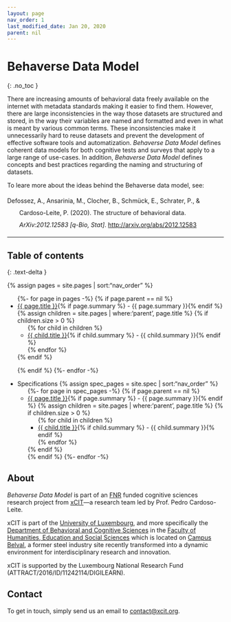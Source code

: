 ```yaml
---
layout: page
nav_order: 1
last_modified_date: Jan 20, 2020
parent: nil
---
```


# Behaverse Data Model
{: .no_toc }


There are increasing amounts of behavioral data freely available on the internet with metadata standards making it easier to find them. However, there are large inconsistencies in the way those datasets are structured and stored, in the way their variables are named and formatted and even in what is meant by various common terms. These inconsistencies make it unnecessarily hard to reuse datasets and prevent the development of effective software tools and automatization. *Behaverse Data Model* defines coherent data models for both cognitive tests and surveys that apply to a large range of use-cases. In addition, *Behaverse Data Model* defines concepts and best practices regarding the naming and structuring of datasets. 

To leare more about the ideas behind the Behaverse data model, see:

<div class="csl-bib-body" style="line-height: 2; margin-left: 2em; text-indent:-2em;">
  <div class="csl-entry">Defossez, A., Ansarinia, M., Clocher, B., Schmück, E., Schrater, P., &amp; Cardoso-Leite, P. (2020). The structure of behavioral data. <i>ArXiv:2012.12583 [q-Bio, Stat]</i>. <a href="http://arxiv.org/abs/2012.12583">http://arxiv.org/abs/2012.12583</a></div>
  <span class="Z3988" title="url_ver=Z39.88-2004&amp;ctx_ver=Z39.88-2004&amp;rfr_id=info%3Asid%2Fzotero.org%3A2&amp;rft_val_fmt=info%3Aofi%2Ffmt%3Akev%3Amtx%3Ajournal&amp;rft.genre=article&amp;rft.atitle=The%20structure%20of%20behavioral%20data&amp;rft.jtitle=arXiv%3A2012.12583%20%5Bq-bio%2C%20stat%5D&amp;rft.aufirst=Aur%C3%A9lien&amp;rft.aulast=Defossez&amp;rft.au=Aur%C3%A9lien%20Defossez&amp;rft.au=Morteza%20Ansarinia&amp;rft.au=Brice%20Clocher&amp;rft.au=Emmanuel%20Schm%C3%BCck&amp;rft.au=Paul%20Schrater&amp;rft.au=Pedro%20Cardoso-Leite&amp;rft.date=2020-12-23"></span>
</div>

<hr>

## Table of contents
{: .text-delta }

{% assign pages = site.pages | sort:"nav_order" %}
<ul>
  {%- for page in pages -%}
    {% if page.parent == nil %}
      <li>
        <a href="{{ page.url | absolute_url }}">{{ page.title }}</a>{% if page.summary %} - {{ page.summary }}{% endif %}
        {% assign children = site.pages | where:'parent', page.title %}
        {% if children.size > 0 %}
          <ul>
            {% for child in children %}
            <li>
              <a href="{{ child.url | absolute_url }}">{{ child.title }}</a>{% if child.summary %} - {{ child.summary }}{% endif %}
            </li>
            {% endfor %}
          </ul>
        {% endif %}
      </li>
    {% endif %}
  {%- endfor -%}

  <li> Specifications
  {% assign spec_pages = site.spec | sort:"nav_order" %}
    <ul>
      {%- for page in spec_pages -%}
        {% if page.parent == nil %}
          <li>
            <a href="{{ page.url | absolute_url }}">{{ page.title }}</a>{% if page.summary %} - {{ page.summary }}{% endif %}
            {% assign children = site.pages | where:'parent', page.title %}
            {% if children.size > 0 %}
              <ul>
                {% for child in children %}
                <li>
                  <a href="{{ child.url | absolute_url }}">{{ child.title }}</a>{% if child.summary %} - {{ child.summary }}{% endif %}
                </li>
                {% endfor %}
              </ul>
            {% endif %}
          </li>
        {% endif %}
      {%- endfor -%}
    </ul>
  </li>
</ul>


## About

*Behaverse Data Model* is part of an [FNR](https://www.fnr.lu/) funded cognitive sciences research project from [xCIT](https://xcit.org/)—a research team led by Prof. Pedro Cardoso-Leite.

xCIT is part of the [University of Luxembourg](https://wwwen.uni.lu/), and more specifically the [Department of Behavioral and Cognitive Sciences](https://humanities.uni.lu/behavioural-cognitive-sciences) in the [Faculty of Humanities, Education and Social Sciences](https://wwwen.uni.lu/fhse) which is located on [Campus Belval](https://www.belval.lu/en), a former steel industry site recently transformed into a dynamic environment for interdisciplinary research and innovation.

xCIT is supported by the Luxembourg National Research Fund
(ATTRACT/2016/ID/11242114/DIGILEARN).


## Contact

To get in touch, simply send us an email to [contact@xcit.org](mailto:contact@xcit.org).
